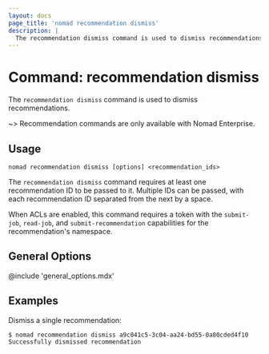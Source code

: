 ```yaml
---
layout: docs
page_title: 'nomad recommendation dismiss'
description: |
  The recommendation dismiss command is used to dismiss recommendations.
---
```


# Command: recommendation dismiss

The `recommendation dismiss` command is used to dismiss recommendations.

~> Recommendation commands are only available with Nomad Enterprise.

## Usage

```plaintext
nomad recommendation dismiss [options] <recommendation_ids>
```

The `recommendation dismiss` command requires at least one recommendation ID
to be passed to it. Multiple IDs can be passed, with each recommendation ID
separated from the next by a space.

When ACLs are enabled, this command requires a token with the `submit-job`,
`read-job`, and `submit-recommendation` capabilities for the recommendation's
namespace.

## General Options

@include 'general_options.mdx'

## Examples

Dismiss a single recommendation:

```shell-session
$ nomad recommendation dismiss a9c041c5-3c04-aa24-bd55-0a80cded4f10
Successfully dismissed recommendation
```
